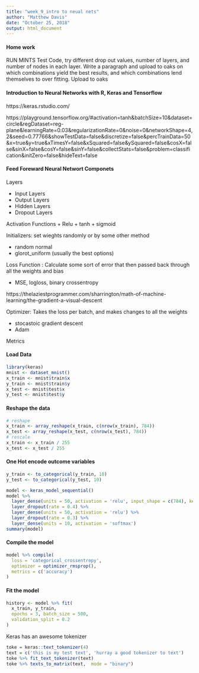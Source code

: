 ```yaml
---
title: "week_9_intro to neual nets"
author: "Matthew Davis"
date: "October 25, 2018"
output: html_document
---
```

#### Home work
RUN MINTS Test Code, try different drop out values, number of layers, and number of nodes in each layer. Write a paragraph and upload to oaks on which combinations yield the best results, and which combinations lend themselves to over fitting.  Upload to oaks


#### Introduction to Neural Networks with R, Keras and Tensorflow
https://keras.rstudio.com/

https://playground.tensorflow.org/#activation=tanh&batchSize=10&dataset=circle&regDataset=reg-plane&learningRate=0.03&regularizationRate=0&noise=0&networkShape=4,2&seed=0.77766&showTestData=false&discretize=false&percTrainData=50&x=true&y=true&xTimesY=false&xSquared=false&ySquared=false&cosX=false&sinX=false&cosY=false&sinY=false&collectStats=false&problem=classification&initZero=false&hideText=false

#### Feed Foreward Neural Networt Componets

Layers

+ Input Layers
+ Output Layers 
+ Hidden Layers
+ Dropout Layers

Activation Functions
 + Relu
 + tanh
 + sigmoid


Initializers: set wieghts randomly or by some other method

+ random normal
+ glorot_uniform (usually the best options)

Loss Function : Calculate some sort of error that then passed back through all the weights and bias

+ MSE, logloss, binary crossentropy

https://thelaziestprogrammer.com/sharrington/math-of-machine-learning/the-gradient-a-visual-descent



Optimizer: Takes the loss per batch, and makes changes to all the weights 

+ stocastoic gradient descent
+ Adam


Metrics


#### Load Data 
```r
library(keras)
mnist <- dataset_mnist()
x_train <- mnist$train$x
y_train <- mnist$train$y
x_test <- mnist$test$x
y_test <- mnist$test$y
```

#### Reshape the data

```r
# reshape
x_train <- array_reshape(x_train, c(nrow(x_train), 784))
x_test <- array_reshape(x_test, c(nrow(x_test), 784))
# rescale
x_train <- x_train / 255
x_test <- x_test / 255
```


#### One Hot encode outcome variables
```r
y_train <- to_categorical(y_train, 10)
y_test <- to_categorical(y_test, 10)
```



```r
model <- keras_model_sequential() 
model %>% 
  layer_dense(units = 50, activation = 'relu', input_shape = c(784), kernel_initializer = "glorot_uniform") %>% 
  layer_dropout(rate = 0.4) %>% 
  layer_dense(units = 50, activation = 'relu') %>%
  layer_dropout(rate = 0.3) %>%
  layer_dense(units = 10, activation = 'softmax')
summary(model)


```

#### Compile the model

```r
model %>% compile(
  loss = 'categorical_crossentropy',
  optimizer = optimizer_rmsprop(),
  metrics = c('accuracy')
)
```


#### Fit the model



```r

history <- model %>% fit(
  x_train, y_train, 
  epochs = 3, batch_size = 500, 
  validation_split = 0.2
)

```


Keras has an awesome tokenizer
```r
toke = keras::text_tokenizer(4)
text = c('this is my test text', 'hurray a good tokenizer to text')
toke %>% fit_text_tokenizer(text)
toke %>% texts_to_matrix(text,  mode = "binary")

```




